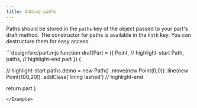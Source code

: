 ```yaml
---
title: Adding paths
---
```


Paths should be stored in the `paths` key of the object passed to your part's
draft method. The constructor for paths is available in the `Path` key. You can
destructure them for easy access.

<Example caption="An example of adding a path" tutorial>
```design/src/part.mjs
function draftPart = ({ 
  Point,
  // highlight-start
  Path, 
  paths,
  // highlight-end
  part 
}) {

  // highlight-start
  paths.demo = new Path()
    .move(new Point(0,0))
    .line(new Point(100,20))
    .addClass('lining lashed')
  // highlight-end

  return part
}
```
</Example>
